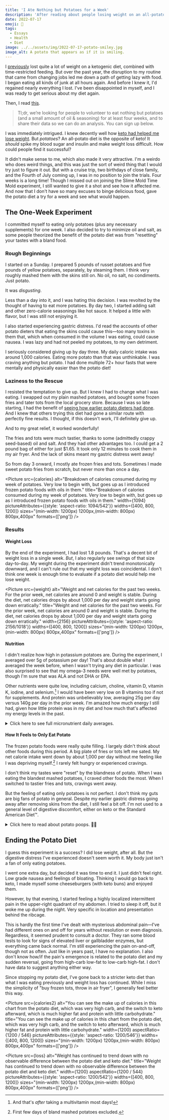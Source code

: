 ```yaml
---
title: 'I Ate Nothing but Potatoes for a Week'
description: 'After reading about people losing weight on an all-potato—the exact opposite of the keto diet I knew and loved—I wanted to try it myself.'
date: 2022-07-17
emoji: 🥔
tags:
  - Essays
  - Health
  - Diet
image: ../../assets/img/2022-07-17-potato-smiley.jpg
image_alt: A potato that appears as if it is smiling.
---
```



I [previously](https://tomvanantwerp.com/essays/losing-50lbs/) lost quite a lot of weight on a ketogenic diet, combined with time-restricted feeding. But over the past year, the disruption to my routine that came from changing jobs led me down a path of getting lazy with food. I began eating all kinds of junk at all hours again. And before I knew it, I'd regained nearly everything I lost. I've been disappointed in myself, and I was ready to get serious about my diet again.

Then, I read [this](https://slimemoldtimemold.com/2022/04/29/potato-diet-community-trial-sign-up-now-lol/).

> Tl;dr, we’re looking for people to volunteer to eat nothing but potatoes (and a small amount of oil & seasoning) for at least four weeks, and to share their data so we can do an analysis. You can sign up below.

I was immediately intrigued. I knew decently well how [keto had helped me lose weight](https://tomvanantwerp.com/essays/losing-50lbs/#ketogenic-diet). But _potatoes_? An all-potato diet is the opposite of keto! It _should_ spike my blood sugar and insulin and make weight loss difficult. How could people find it successful?

It didn't make sense to me, which also made it very attractive. I'm a weirdo who does weird things, and this was just the sort of weird thing that I would try just to figure it out. But with a cruise trip, two birthdays of close family, and the Fourth of July coming up, I was in no position to join the trials. Four weeks is a long time! Though I missed out on joining the Slime Mold Time Mold experiment, I still wanted to give it a shot and see how it affected me. And now that I don't have so many excuses to binge delicious food, gave the potato diet a try for a week and see what would happen.

## The One-Week Experiment

I committed myself to eating only potatoes (plus any necessary supplements) for one week. I also decided to try to minimize oil and salt, as some people theorized the benefit of the potato diet was from "resetting" your tastes with a bland food.

### Rough Beginnings

I started on a Sunday. I prepared 5 pounds of russet potatoes and five pounds of yellow potatoes, separately, by steaming them. I think very roughly mashed them with the skins still on. No oil, no salt, no condiments. Just potato.

It was _disgusting_.

Less than a day into it, and I was hating this decision. I was revolted by the thought of having to eat more potatoes. By day two, I started adding salt and other zero-calorie seasonings like hot sauce. It helped a little with flavor, but I was still not enjoying it.

I also started experiencing gastric distress. I'd read the accounts of other potato dieters that eating the skins could cause this—too many toxins in them that, which when consumed in the volume I was eating, could cause nausea. I was lazy and had not peeled my potatoes, to my own detriment.

I seriously considered giving up by day three. My daily caloric intake was around 1,000 calories. Eating more potato than that was unthinkable. I was craving anything but potato. I had done multiple 72+ hour fasts that were mentally and physically easier than the potato diet!

### Laziness to the Rescue

I resisted the temptation to give up. But I knew I had to change what I was eating. I swapped out my plain mashed potatoes, and bought some frozen fries and tater tots from the local grocery store. Because I was so late starting, I had the benefit of [seeing how earlier potato dieters had done](https://slimemoldtimemold.com/2022/07/12/lose-10-6-pounds-in-four-weeks-with-this-one-weird-trick-discovered-by-local-slime-hive-mind-doctors-grudgingly-respect-them-hope-to-become-friends/). And I knew that others trying this diet had gone a similar route with perfectly fine results. I thought, if this doesn't work, I'll definitely give up.

And to my great relief, it worked wonderfully!

The fries and tots were much tastier, thanks to some (admittedly crappy seed-based) oil and salt. And they had other advantages too. I could get a 2 pound bag of either for just $1.65. It took only 12 minutes to cook them in my air fryer. And the lack of skins meant my gastric distress went away!

So from day 3 onward, I mostly ate frozen fries and tots. Sometimes I made sweet potato fries from scratch, but never more than once a day.

<Picture
	src={calories}
	alt="Breakdown of calories consumed during my week of potatoes. Very low to begin with, but goes up as I introduced frozen potato foods with oils in them."
	title="Breakdown of calories consumed during my week of potatoes. Very low to begin with, but goes up as I introduced frozen potato foods with oils in them."
	width={1094}
	pictureAttributes={{style: 'aspect-ratio: 1094/542'}}
	widths={[400, 800, 1200]}
	sizes="(min-width: 1200px) 1200px,(min-width: 800px) 800px,400px"
	formats={['png']}
/>

### Results

#### Weight Loss

By the end of the experiment, I had lost 1.8 pounds. That's a decent bit of weight loss in a single week. _But_, I also regularly see swings of that size day-to-day. My weight during the experiment didn't trend monotonically downward, and I can't rule out that my weight loss was coincidental. I don't think one week is enough time to evaluate if a potato diet would help me lose weight.

<Picture
	src={weight}
	alt="Weight and net calories for the past two weeks. For the prior week, net calories are around 0 and weight is stable. During the diet, net calories drops by about 1,000 per day and weight starts going down erratically."
	title="Weight and net calories for the past two weeks. For the prior week, net calories are around 0 and weight is stable. During the diet, net calories drops by about 1,000 per day and weight starts going down erratically."
	width={2156}
	pictureAttributes={{style: 'aspect-ratio: 2156/1018'}}
	widths={[400, 800, 1200]}
	sizes="(min-width: 1200px) 1200px,(min-width: 800px) 800px,400px"
	formats={['png']}
/>

#### Nutrition

I didn't realize how high in potassium potatoes are. During the experiment, I averaged over 5g of potassium per day! That's about double what I averaged the week before, when I wasn't trying any diet in particular. I was also surprised to see that my omega-3 needs were well met by potatoes, though I'm sure that was ALA and not DHA or EPA.

Other nutrients were quite low, including calcium, choline, vitamin D, vitamin K, iodine, and selenium.[^1] I would have been very low on B vitamins too if not for supplements. And protein was unbelievably low, averaging 25g per day versus 140g per day in the prior week. I'm amazed how much energy I still had, given how little protein was in my diet and how much that's affected my energy levels in the past.

<details>
<summary>Click here to see full micronutrient daily averages.</summary>

These tables contain the daily average micronutrient consumption (i.e., vitamins and minerals) from my week eating potatoes (plus some supplements), from the week previous (a Standard American Diet™), and from the following week eating a keto. Data comes from weighing food and logging it in the [Cronometer](https://cronometer.com/) app. How useful this data is aside from the potato numbers is questionable, since there are so many ways to eat SAD or keto and mine are unique to my time and place. And whether or not I take supplements (sporadically done during potato diet, not at all on the others) also greatly affects these values.

<table>
	<caption>Daily Average Nutrients on Different Diets</caption>
	<thead>
		<tr>
			<th>Nutrient</th>
			<th>Potato Diet</th>
			<th>Standard American Diet (Previous Week)</th>
			<th>Keto Diet (Following Week)</th>
		</tr>
	</thead>
	<tbody>
		<tr>
			<td>B1 (Thiamine)</td>
			<td className="numeric">2.6mg (220%)</td>
			<td className="numeric">1.4mg (114%)</td>
			<td className="numeric">0.6mg (52%)</td>
		</tr>
		<tr>
			<td>B2 (Riboflavin)</td>
			<td className="numeric">1.9mg (143%)</td>
			<td className="numeric">1.5mg (116%)</td>
			<td className="numeric">1.1mg (88%)</td>
		</tr>
		<tr>
			<td>B3 (Niacin)</td>
			<td className="numeric">26.3mg (164%)</td>
			<td className="numeric">20.1mg (126%)</td>
			<td className="numeric">15.2mg (95%)</td>
		</tr>
		<tr>
			<td>B5 (Pantothenic Acid)</td>
			<td className="numeric">9.8mg (197%)</td>
			<td className="numeric">3.4mg (69%)</td>
			<td className="numeric">3.6mg (73%)</td>
		</tr>
		<tr>
			<td>B6 (Pyridoxine)</td>
			<td className="numeric">4.1mg (316%)</td>
			<td className="numeric">1.5mg (114%)</td>
			<td className="numeric">1.2mg (94%)</td>
		</tr>
		<tr>
			<td>B12 (Cobalamin)</td>
			<td className="numeric">6.5µg (269%)</td>
			<td className="numeric">6.2µg (260%)</td>
			<td className="numeric">4.7µg (194%)</td>
		</tr>
		<tr>
			<td>Choline</td>
			<td className="numeric">219.6mg (40%)</td>
			<td className="numeric">352.3mg (64%)</td>
			<td className="numeric">351.3mg (64%)</td>
		</tr>
		<tr>
			<td>Folate</td>
			<td className="numeric">368.8µg (92%)</td>
			<td className="numeric">147.2µg (37%)</td>
			<td className="numeric">109.9µg (27%)</td>
		</tr>
		<tr>
			<td>Vitamin A</td>
			<td className="numeric">1676.9µg (186%)</td>
			<td className="numeric">436.9µg (49%)</td>
			<td className="numeric">350.9µg (39%)</td>
		</tr>
		<tr>
			<td>Vitamin C</td>
			<td className="numeric">130.7mg (65%)</td>
			<td className="numeric">14.5mg (7%)</td>
			<td className="numeric">27.2mg (14%)</td>
		</tr>
		<tr>
			<td>Vitamin D</td>
			<td className="numeric">171.7IU (29%)</td>
			<td className="numeric">366.5IU (61%)</td>
			<td className="numeric">417.3IU (70%)</td>
		</tr>
		<tr>
			<td>Vitamin E</td>
			<td className="numeric">9.8mg (65%)</td>
			<td className="numeric">3.5mg (23%)</td>
			<td className="numeric">6.1mg (41%)</td>
		</tr>
		<tr>
			<td>Vitamin K</td>
			<td className="numeric">53.7µg (45%)</td>
			<td className="numeric">135.2µg (113%)</td>
			<td className="numeric">88.0µg (73%)</td>
		</tr>
		<tr>
			<td>Calcium</td>
			<td className="numeric">244.3mg (24%)</td>
			<td className="numeric">976.3mg (98%)</td>
			<td className="numeric">839.8mg (84%)</td>
		</tr>
		<tr>
			<td>Chromium</td>
			<td className="numeric">25.7µg (73%)</td>
			<td className="numeric">0.0µg (0%)</td>
			<td className="numeric">10.5µg (30%)</td>
		</tr>
		<tr>
			<td>Copper</td>
			<td className="numeric">1.6mg (182%)</td>
			<td className="numeric">0.5mg (53%)</td>
			<td className="numeric">0.7mg (80%)</td>
		</tr>
		<tr>
			<td>Iodine</td>
			<td className="numeric">34.4µg (23%)</td>
			<td className="numeric">64.6µg (43%)</td>
			<td className="numeric">76.2µg (51%)</td>
		</tr>
		<tr>
			<td>Iron</td>
			<td className="numeric">9.6mg (120%)</td>
			<td className="numeric">14.0mg (175%)</td>
			<td className="numeric">8.3mg (104%)</td>
		</tr>
		<tr>
			<td>Magnesium</td>
			<td className="numeric">308.2mg (73%)</td>
			<td className="numeric">189.2mg (45%)</td>
			<td className="numeric">238.8mg (57%)</td>
		</tr>
		<tr>
			<td>Manganese</td>
			<td className="numeric">3.1mg (135%)</td>
			<td className="numeric">0.8mg (35%)</td>
			<td className="numeric">1.0mg (41%)</td>
		</tr>
		<tr>
			<td>Phosphorus</td>
			<td className="numeric">803.7mg (115%)</td>
			<td className="numeric">1096.1mg (157%)</td>
			<td className="numeric">1024.4mg (146%)</td>
		</tr>
		<tr>
			<td>Potassium</td>
			<td className="numeric">5278.3mg (155%)</td>
			<td className="numeric">2642.4mg (78%)</td>
			<td className="numeric">1800.3mg (53%)</td>
		</tr>
		<tr>
			<td>Selenium</td>
			<td className="numeric">20.6µg (37%)</td>
			<td className="numeric">121.3µg (221%)</td>
			<td className="numeric">81.3µg (148%)</td>
		</tr>
		<tr>
			<td>Sodium</td>
			<td className="numeric">2697.7mg (180%)</td>
			<td className="numeric">2501.5mg (167%)</td>
			<td className="numeric">1920.7mg (128%)</td>
		</tr>
		<tr>
			<td>Zinc</td>
			<td className="numeric">11.1mg (101%)</td>
			<td className="numeric">15.2mg (138%)</td>
			<td className="numeric">10.7mg (97%)</td>
		</tr>
	</tbody>
</table>
</details>

#### How It Feels to Only Eat Potato

The frozen potato foods were really quite filling. I largely didn't think about other foods during this period. A big plate of fries or tots left me sated. My net calorie intake went down by about 1,000 per day without me feeling like I was depriving myself.[^2] I rarely felt hungry or experienced cravings.

I don't think my tastes were "reset" by the blandness of potato. When I was eating the blandest mashed potatoes, I craved other foods the most. When I switched to tastier fries and tots, cravings went away.

But the feeling of eating only potatoes is not perfect. I don't think my guts are big fans of potato in general. Despite my earlier gastric distress going away after removing skins from the diet, I still feel a bit off. I'm not used to a general level of digestive discomfort, either on keto or the Standard American Diet™.

<details>
<summary>Click here to read about potato poops. 🥔💩</summary>

I think potato has trouble moving through my bowels. I got cramps, like my body is trying very hard to move things along. I never had these problems on a keto diet.

Everything came out OK. The experience of pooping was fairly normal. The poop itself was strange, though. It just seemed to start dissolving into the toilet water almost immediately. So I would have the physical sensation of a normal poop, only to turn around and see what looked more like diarrhea.

I'm sure you're glad you clicked to read that!

</details>

## Ending the Potato Diet

I guess this experiment is a success? I did lose weight, after all. But the digestive distress I've experienced doesn't seem worth it. My body just isn't a fan of only eating potatoes.

I went one extra day, but decided it was time to end it. I just didn't feel right. Low grade nausea and feelings of bloating. Thinking I would go back to keto, I made myself some cheeseburgers (with keto buns) and enjoyed them.

However, by that evening, I started feeling a highly localized intermittent pain in the upper-right quadrant of my abdomen. I tried to sleep it off, but it woke me up during the night. Very specific in location and presentation behind the ribcage.

This is hardly the first time I've dealt with mysterious abdominal pain—I've had different ones on and off for years without resolution or even diagnosis. Regardless, it seemed prudent to consult a doctor. They ran some blood tests to look for signs of elevated liver or gallbladder enzymes, but everything came back normal. I'm still experiencing the pain on-and-off, though not as often. Just like in years past, I have no explanation. I also don't know how/if the pain's emergence is related to the potato diet and my sudden reversal, going from high-carb low-fat to low-carb high-fat. I don't have data to suggest anything either way.

Since stopping my potato diet, I've gone back to a stricter keto diet than what I was eating previously and weight loss has continued. While I miss the simplicity of "buy frozen tots, throw in air fryer", I generally feel better this way.

<Picture
	src={calories2}
	alt="You can see the make up of calories in this chart from the potato diet, which was very high carb, and the switch to keto afterward, which is much higher fat and protein with little carbohydrate."
	title="You can see the make up of calories in this chart from the potato diet, which was very high carb, and the switch to keto afterward, which is much higher fat and protein with little carbohydrate."
	width={1200}
	aspectRatio={1200 / 546}
	pictureAttributes={{style: 'aspect-ratio: 1200/546'}}
	widths={[400, 800, 1200]}
	sizes="(min-width: 1200px) 1200px,(min-width: 800px) 800px,400px"
	formats={['png']}
/>

<Picture
	src={loss}
	alt="Weight has continued to trend down with no observable difference between the potato diet and keto diet."
	title="Weight has continued to trend down with no observable difference between the potato diet and keto diet."
	width={1200}
	aspectRatio={1200 / 544}
	pictureAttributes={{style: 'aspect-ratio: 1200/542'}}
	widths={[400, 800, 1200]}
	sizes="(min-width: 1200px) 1200px,(min-width: 800px) 800px,400px"
	formats={['png']}
/>

[^1]: And that's _after_ taking a multivitamin most days!
[^2]: First few days of bland mashed potatoes excluded.
